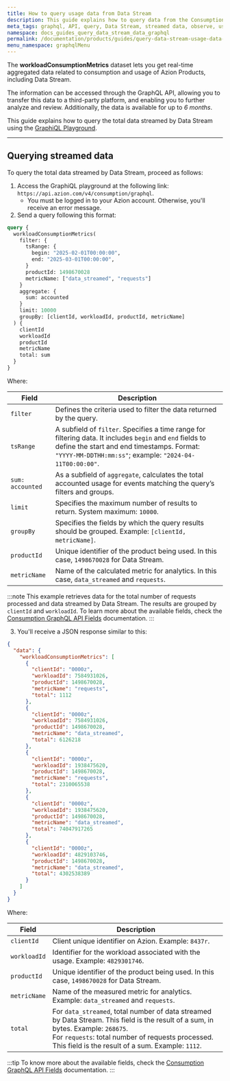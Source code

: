 ```yaml
---
title: How to query usage data from Data Stream
description: This guide explains how to query data from the Consumption dataset and check usage related to Data Stream using the GraphiQL Playground.
meta_tags: graphql, API, query, Data Stream, streamed data, observe, usage data, consumption
namespace: docs_guides_query_data_stream_data_graphql
permalink: /documentation/products/guides/query-data-stream-usage-data-with-graphql/
menu_namespace: graphqlMenu
---
```


The **workloadConsumptionMetrics** dataset lets you get real-time aggregated data related to consumption and usage of Azion Products, including Data Stream.

The information can be accessed through the GraphQL API, allowing you to transfer this data to a third-party platform, and enabling you to further analyze and review. Additionally, the data is available for up to *6 months*.

This guide explains how to query the total data streamed by Data Stream using the [GraphiQL Playground](/en/documentation/products/devtools/graphql-playground/).

--- 

## Querying streamed data

To query the total data streamed by Data Stream, proceed as follows:

1. Access the GraphiQL playground at the following link: `https://api.azion.com/v4/consumption/graphql`.
    - You must be logged in to your Azion account. Otherwise, you'll receive an error message.
2. Send a query following this format:

```graphql
query {
  workloadConsumptionMetrics(
    filter: {
      tsRange: { 
        begin: "2025-02-01T00:00:00",
        end: "2025-03-01T00:00:00",
      }
      productId: 1498670028
      metricName: ["data_streamed", "requests"]
    }
    aggregate: {
      sum: accounted
    }
    limit: 10000
    groupBy: [clientId, workloadId, productId, metricName]
  ) {
    clientId
    workloadId
    productId
    metricName
    total: sum
  }
}
```

Where:

| Field | Description |
|----------|----------|
| `filter` | Defines the criteria used to filter the data returned by the query. |
| `tsRange` | A subfield of `filter`. Specifies a time range for filtering data. It includes `begin` and `end` fields to define the start and end timestamps. Format: `"YYYY-MM-DDTHH:mm:ss"`; example: `"2024-04-11T00:00:00"`. |
| `sum: accounted` | As a subfield of `aggregate`, calculates the total accounted usage for events matching the query’s filters and groups. |
| `limit` | Specifies the maximum number of results to return. System maximum: `10000`. |
| `groupBy` | Specifies the fields by which the query results should be grouped. Example: `[clientId, metricName]`. |
| `productId` | Unique identifier of the product being used. In this case, `1498670028` for Data Stream. |
| `metricName` | Name of the calculated metric for analytics. In this case, `data_streamed` and `requests`. |

:::note
This example retrieves data for the total number of requests processed and data streamed by Data Stream. The results are grouped by `clientId` and `workloadId`. To learn more about the available fields, check the [Consumption GraphQL API Fields](/en/documentation/devtools/graphql-api/features/gql-consumption-fields/) documentation.
:::

3. You'll receive a JSON response similar to this:

```json
{
  "data": {
    "workloadConsumptionMetrics": [
      {
        "clientId": "0000z",
        "workloadId": 7584931026,
        "productId": 1498670028,
        "metricName": "requests",
        "total": 1112
      },
      {
        "clientId": "0000z",
        "workloadId": 7584931026,
        "productId": 1498670028,
        "metricName": "data_streamed",
        "total": 6126218
      },
      {
        "clientId": "0000z",
        "workloadId": 1938475620,
        "productId": 1498670028,
        "metricName": "requests",
        "total": 2310065538
      },
      {
        "clientId": "0000z",
        "workloadId": 1938475620,
        "productId": 1498670028,
        "metricName": "data_streamed",
        "total": 74047917265
      },
      {
        "clientId": "0000z",
        "workloadId": 4829103746,
        "productId": 1498670028,
        "metricName": "data_streamed",
        "total": 4302538389
      }
    ]
  }
}
```

Where:

| Field | Description |
|----------|----------|
| `clientId` | Client unique identifier on Azion. Example: `8437r`. |
| `workloadId` | Identifier for the workload associated with the usage. Example: `4829301746`. |
| `productId` | Unique identifier of the product being used. In this case, `1498670028` for Data Stream. |
| `metricName` | Name of the measured metric for analytics. Example: `data_streamed` and `requests`.  |
| `total` | For `data_streamed`, total number of data streamed by Data Stream. This field is the result of a sum, in bytes. Example: `268675`. <br/> For `requests`: total number of requests processed. This field is the result of a sum. Example: `1112`. |

:::tip
To know more about the available fields, check the [Consumption GraphQL API Fields](/en/documentation/devtools/graphql-api/features/gql-consumption-fields/) documentation.
:::
